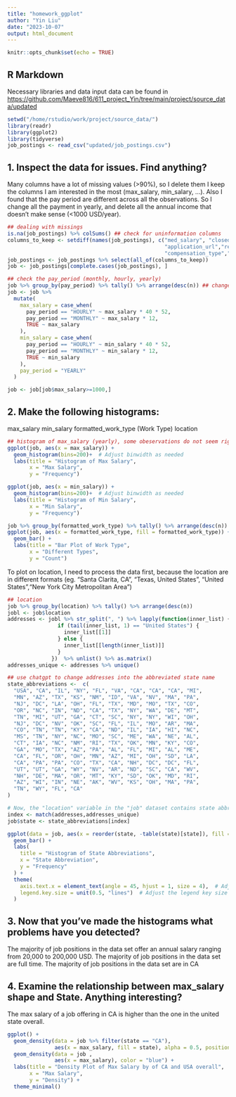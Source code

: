 ```yaml
---
title: "homework_ggplot"
author: "Yin Liu"
date: "2023-10-07"
output: html_document
---
```


```r
knitr::opts_chunk$set(echo = TRUE)
```

## R Markdown

Necessary libraries and data input
data can be found in <https://github.com/Maeve816/611_project_Yin/tree/main/project/source_data/updated>

```r
setwd("/home/rstudio/work/project/source_data/")
library(readr)
library(ggplot2)
library(tidyverse)
job_postings <- read_csv("updated/job_postings.csv")
```

## 1. Inspect the data for issues. Find anything?

Many columns have a lot of missing values (>90%), so I delete them I keep the columns I am interested in the most (max_salary, min_salary, ...). Also I found that the pay period are different across all the observations. So I change all the payment in yearly, and delete all the annual income that doesn't make sense (<1000 USD/year).

```r

## dealing with missings
is.na(job_postings) %>% colSums() ## check for uninformation columns
columns_to_keep <- setdiff(names(job_postings), c("med_salary", "closed_time","skills_desc",
                                                  "application_url","remote_allowed","posting_domain",
                                                  "compensation_type","applies"))
job_postings <- job_postings %>% select(all_of(columns_to_keep))
job <- job_postings[complete.cases(job_postings), ]

## check the pay_period (monthly, hourly, yearly)
job %>% group_by(pay_period) %>% tally() %>% arrange(desc(n)) ## change to yearly
job <- job %>%
  mutate(
    max_salary = case_when(
      pay_period == "HOURLY" ~ max_salary * 40 * 52,
      pay_period == "MONTHLY" ~ max_salary * 12,
      TRUE ~ max_salary
    ),
    min_salary = case_when(
      pay_period == "HOURLY" ~ min_salary * 40 * 52,
      pay_period == "MONTHLY" ~ min_salary * 12,
      TRUE ~ min_salary
    ),
    pay_period = "YEARLY"
  )

job <- job[job$max_salary>=1000,]
```

## 2. Make the following histograms:
  max_salary
  min_salary
  formatted_work_type (Work Type)
  location

```r
## histogram of max_salary (yearly), some obeservations do not seem right (<1000)
ggplot(job, aes(x = max_salary)) +
  geom_histogram(bins=200)+  # Adjust binwidth as needed
  labs(title = "Histogram of Max Salary",
       x = "Max Salary",
       y = "Frequency")

ggplot(job, aes(x = min_salary)) +
  geom_histogram(bins=200)+  # Adjust binwidth as needed
  labs(title = "Histogram of Min Salary",
       x = "Min Salary",
       y = "Frequency")

job %>% group_by(formatted_work_type) %>% tally() %>% arrange(desc(n)) 
ggplot(job, aes(x = formatted_work_type, fill = formatted_work_type)) +
  geom_bar() +
  labs(title = "Bar Plot of Work Type",
       x = "Different Types",
       y = "Count")

```

To plot on location, I need to process the data first, because the location are in different formats (eg. "Santa Clarita, CA", "Texas, United States", "United States","New York City Metropolitan Area")

```r
## location
job %>% group_by(location) %>% tally() %>% arrange(desc(n))
jobl <- job$location 
addresses <- jobl %>% str_split(", ") %>% lapply(function(inner_list) {
                if (tail(inner_list, 1) == "United States") {
                  inner_list[[1]]
                } else {
                  inner_list[[length(inner_list)]]
                }
              })  %>% unlist() %>% as.matrix()
addresses_unique <- addresses %>% unique()

## use chatgpt to change addresses into the abbreviated state name
state_abbreviations <-  c(
  "USA", "CA", "IL", "NY", "FL", "VA", "CA", "CA", "CA", "MI",
  "MN", "AZ", "TX", "KS", "NM", "ID", "VA", "NV", "MA", "PA",
  "NJ", "DC", "LA", "OH", "FL", "TX", "MD", "MO", "TX", "CO",
  "OR", "NC", "IN", "ND", "CA", "TX", "NY", "WA", "DE", "MT",
  "TN", "MI", "UT", "GA", "CT", "SC", "NY", "NY", "WI", "OH",
  "NJ", "DC", "NV", "OK", "SC", "FL", "IL", "MO", "AR", "MA",
  "CO", "TN", "TN", "KY", "CA", "ND", "IL", "IA", "HI", "NC",
  "MS", "TN", "NY", "NC", "MO", "SC", "ME", "WA", "NE", "AL",
  "CT", "IA", "NC", "NM", "RI", "TX", "OK", "MN", "KY", "CO",
  "GA", "MO", "TX", "AZ", "PA", "AL", "FL", "MI", "AL", "ME",
  "CA", "FL", "OR", "OH", "MN", "AZ", "MI", "OH", "SD", "LA",
  "CA", "PA", "PA", "CO", "TX", "CA", "NH", "DC", "DC", "FL",
  "UT", "UT", "GA", "WY", "NV", "AR", "ND", "SC", "CA", "WV",
  "NH", "DE", "MA", "OR", "MT", "KY", "SD", "OK", "MD", "RI",
  "AZ", "WI", "IN", "NE", "AK", "WV", "KS", "OH", "MA", "PA",
  "TN", "WY", "FL", "CA"
)

# Now, the "location" variable in the "job" dataset contains state abbreviations
index <- match(addresses,addresses_unique)
job$state <- state_abbreviations[index]

ggplot(data = job, aes(x = reorder(state, -table(state)[state]), fill = state)) +
  geom_bar() +
  labs(
    title = "Histogram of State Abbreviations",
    x = "State Abbreviation",
    y = "Frequency"
  ) +
  theme(
    axis.text.x = element_text(angle = 45, hjust = 1, size = 4),  # Adjust size as needed
    legend.key.size = unit(0.5, "lines")  # Adjust the legend key size as needed
  )


```


## 3. Now that you've made the histograms what problems have you detected?

The majority of job positions in the data set offer an annual salary ranging from 20,000 to 200,000 USD.
The majority of job positions in the data set are full time.
The majority of job positions in the data set are in CA


## 4. Examine the relationship between max_salary shape and State. Anything interesting?

The max salary of a job offering in CA is higher than the one in the united state overall.

```r


ggplot() +
  geom_density(data = job %>% filter(state == "CA"),
               aes(x = max_salary, fill = state), alpha = 0.5, position = "dodge") +
  geom_density(data = job ,
               aes(x = max_salary), color = "blue") +
  labs(title = "Density Plot of Max Salary by of CA and USA overall",
       x = "Max Salary",
       y = "Density") +
  theme_minimal()


```